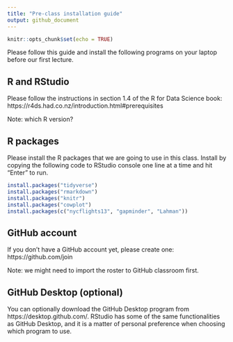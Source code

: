 ```yaml
---
title: "Pre-class installation guide"
output: github_document
---
```


```r
knitr::opts_chunk$set(echo = TRUE)
```

Please follow this guide and install the following programs on your laptop before our first lecture.

## R and RStudio

Please follow the instructions in section 1.4 of the R for Data Science book: https://r4ds.had.co.nz/introduction.html#prerequisites

Note: which R version?

## R packages

Please install the R packages that we are going to use in this class. Install by copying the following code to RStudio console one line at a time and hit "Enter" to run.

```r
install.packages("tidyverse")
install.packages("rmarkdown")
install.packages("knitr")
install.packages("cowplot")
install.packages(c("nycflights13", "gapminder", "Lahman"))
```

## GitHub account

If you don't have a GitHub account yet, please create one: https://github.com/join 

Note: we might need to import the roster to GitHub classroom first. 

## GitHub Desktop (optional)

You can optionally download the GitHub Desktop program from https://desktop.github.com/. RStudio has some of the same functionalities as GitHub Desktop, and it is a matter of personal preference when choosing which program to use. 
